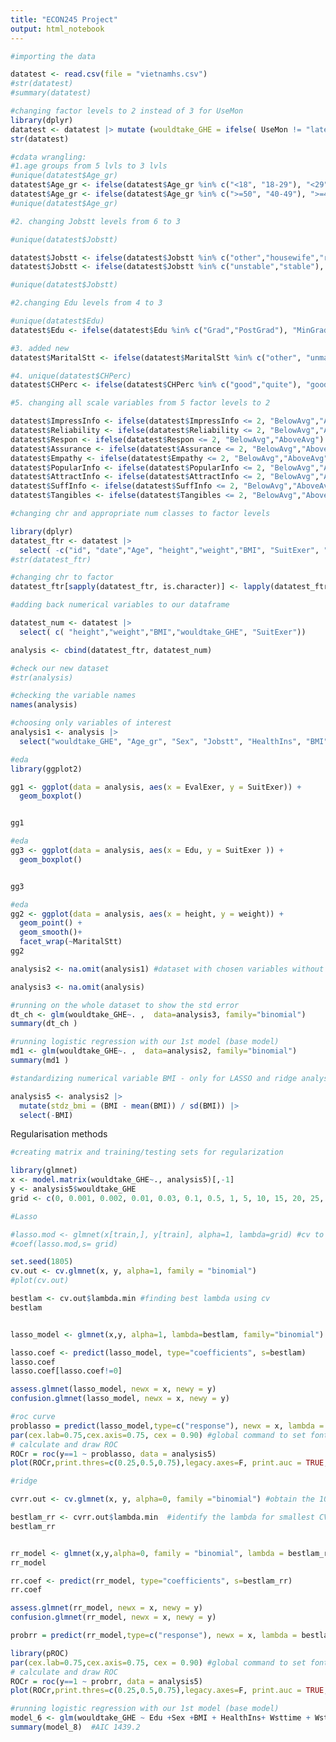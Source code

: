 ```yaml
---
title: "ECON245 Project"
output: html_notebook
---
```

 
```r
#importing the data

datatest <- read.csv(file = "vietnamhs.csv")
#str(datatest)
#summary(datatest)
```

```r
#changing factor levels to 2 instead of 3 for UseMon
library(dplyr)
datatest <- datatest |> mutate (wouldtake_GHE = ifelse( UseMon != "later", 1, 0))
str(datatest)
```


```r
#cdata wrangling:
#1.age groups from 5 lvls to 3 lvls
#unique(datatest$Age_gr)
datatest$Age_gr <- ifelse(datatest$Age_gr %in% c("<18", "18-29"), "<29", datatest$Age_gr)
datatest$Age_gr <- ifelse(datatest$Age_gr %in% c(">=50", "40-49"), ">=40", datatest$Age_gr)
#unique(datatest$Age_gr)
```

```r
#2. changing Jobstt levels from 6 to 3

#unique(datatest$Jobstt)

datatest$Jobstt <- ifelse(datatest$Jobstt %in% c("other","housewife","retirer"), "Unemployed", datatest$Jobstt)
datatest$Jobstt <- ifelse(datatest$Jobstt %in% c("unstable","stable"), "Employed", datatest$Jobstt)

#unique(datatest$Jobstt)
```

```r
#2.changing Edu levels from 4 to 3

#unique(datatest$Edu)
datatest$Edu <- ifelse(datatest$Edu %in% c("Grad","PostGrad"), "MinGrad", "Minsecond")

#3. added new
datatest$MaritalStt <- ifelse(datatest$MaritalStt %in% c("other", "unmarried"), "unmarried","married")
```

```r
#4. unique(datatest$CHPerc)
datatest$CHPerc <- ifelse(datatest$CHPerc %in% c("good","quite"), "good", datatest$CHPerc)
```

```r
#5. changing all scale variables from 5 factor levels to 2 

datatest$ImpressInfo <- ifelse(datatest$ImpressInfo <= 2, "BelowAvg","AboveAvg")
datatest$Reliability <- ifelse(datatest$Reliability <= 2, "BelowAvg","AboveAvg")
datatest$Respon <- ifelse(datatest$Respon <= 2, "BelowAvg","AboveAvg")
datatest$Assurance <- ifelse(datatest$Assurance <= 2, "BelowAvg","AboveAvg")
datatest$Empathy <- ifelse(datatest$Empathy <= 2, "BelowAvg","AboveAvg")
datatest$PopularInfo <- ifelse(datatest$PopularInfo <= 2, "BelowAvg","AboveAvg")
datatest$AttractInfo <- ifelse(datatest$AttractInfo <= 2, "BelowAvg","AboveAvg")
datatest$SuffInfo <- ifelse(datatest$SuffInfo <= 2, "BelowAvg","AboveAvg")
datatest$Tangibles <- ifelse(datatest$Tangibles <= 2, "BelowAvg","AboveAvg")
```

```r
#changing chr and appropriate num classes to factor levels

library(dplyr)
datatest_ftr <- datatest |>
  select( -c("id", "date","Age", "height","weight","BMI", "SuitExer", "wouldtake_GHE", "UseMon")) #take out the variables that should be numeric, chr and not factor
#str(datatest_ftr)
```

```r
#changing chr to factor
datatest_ftr[sapply(datatest_ftr, is.character)] <- lapply(datatest_ftr[sapply(datatest_ftr, is.character)],as.factor)
```

```r
#adding back numerical variables to our dataframe

datatest_num <- datatest |>
  select( c( "height","weight","BMI","wouldtake_GHE", "SuitExer"))

analysis <- cbind(datatest_ftr, datatest_num)

#check our new dataset
#str(analysis)

```


```r
#checking the variable names
names(analysis)
```

```r
#choosing only variables of interest
analysis1 <- analysis |>
  select("wouldtake_GHE", "Age_gr", "Sex", "Jobstt", "HealthIns", "BMI", "MaritalStt", "Edu" , "Wsttime", "Wstmon", "DiscDisease", "Lessbelqual", "NotImp", "HthyPriority", "Habit", "FlwHealth", "PerTrmt", "AcqTrmt", "StabHthStt" , "StChoise", "MedCabinet", "ExpCare", "ExamTools", "Tangibles", "Assurance", "Reliability", "Respon", "Empathy", "CHPerc", "SuitFreq", "SuffInfo", "AttractInfo", "ImpressInfo",   "PopularInfo", "UseIT", "AfterIT", "Tooluseskills", "EvalExer")
```

```r
#eda
library(ggplot2)

gg1 <- ggplot(data = analysis, aes(x = EvalExer, y = SuitExer)) +
  geom_boxplot()


gg1
```

```r
#eda
gg3 <- ggplot(data = analysis, aes(x = Edu, y = SuitExer )) +
  geom_boxplot()


gg3
```

```r
#eda
gg2 <- ggplot(data = analysis, aes(x = height, y = weight)) +
  geom_point() +
  geom_smooth()+
  facet_wrap(~MaritalStt)
gg2
```

```r
analysis2 <- na.omit(analysis1) #dataset with chosen variables without NA values
```

```r
analysis3 <- na.omit(analysis)
```

```r
#running on the whole dataset to show the std error
dt_ch <- glm(wouldtake_GHE~. ,  data=analysis3, family="binomial") 
summary(dt_ch )  
```

```r
#running logistic regression with our 1st model (base model)
md1 <- glm(wouldtake_GHE~. ,  data=analysis2, family="binomial") 
summary(md1 )  

```


```r
#standardizing numerical variable BMI - only for LASSO and ridge analysis

analysis5 <- analysis2 |>
  mutate(stdz_bmi = (BMI - mean(BMI)) / sd(BMI)) |>
  select(-BMI)


```

Regularisation methods
```r
#creating matrix and training/testing sets for regularization

library(glmnet)
x <- model.matrix(wouldtake_GHE~., analysis5)[,-1]
y <- analysis5$wouldtake_GHE
grid <- c(0, 0.001, 0.002, 0.01, 0.03, 0.1, 0.5, 1, 5, 10, 15, 20, 25, 30)

```


```r
#Lasso 

#lasso.mod <- glmnet(x[train,], y[train], alpha=1, lambda=grid) #cv to find best lambda using training set
#coef(lasso.mod,s= grid)

set.seed(1805)
cv.out <- cv.glmnet(x, y, alpha=1, family = "binomial")
#plot(cv.out)

bestlam <- cv.out$lambda.min #finding best lambda using cv
bestlam


lasso_model <- glmnet(x,y, alpha=1, lambda=bestlam, family="binomial") #fitting model on whole dataset

lasso.coef <- predict(lasso_model, type="coefficients", s=bestlam)
lasso.coef
lasso.coef[lasso.coef!=0]
```

```r
assess.glmnet(lasso_model, newx = x, newy = y)
confusion.glmnet(lasso_model, newx = x, newy = y)
```


```r
#roc curve
problasso = predict(lasso_model,type=c("response"), newx = x, lambda = bestlam)  
par(cex.lab=0.75,cex.axis=0.75, cex = 0.90) #global command to set font sizes
# calculate and draw ROC
ROCr = roc(y==1 ~ problasso, data = analysis5)
plot(ROCr,print.thres=c(0.25,0.5,0.75),legacy.axes=F, print.auc = TRUE,col="Coral2")

```


```r
#ridge 

cvrr.out <- cv.glmnet(x, y, alpha=0, family ="binomial") #obtain the 10-fold cross validation error

bestlam_rr <- cvrr.out$lambda.min  #identify the lambda for smallest CV error
bestlam_rr


rr_model <- glmnet(x,y,alpha=0, family = "binomial", lambda = bestlam_rr) #fit on whole data
rr_model 

rr.coef <- predict(rr_model, type="coefficients", s=bestlam_rr)
rr.coef

```

```r
assess.glmnet(rr_model, newx = x, newy = y)
confusion.glmnet(rr_model, newx = x, newy = y)
```


```r
probrr = predict(rr_model,type=c("response"), newx = x, lambda = bestlam_rr)  

library(pROC)
par(cex.lab=0.75,cex.axis=0.75, cex = 0.90) #global command to set font sizes
# calculate and draw ROC
ROCr = roc(y==1 ~ probrr, data = analysis5)
plot(ROCr,print.thres=c(0.25,0.5,0.75),legacy.axes=F, print.auc = TRUE,col="Coral2")
```


```r
#running logistic regression with our 1st model (base model)
model_6 <- glm(wouldtake_GHE ~ Edu +Sex +BMI + HealthIns+ Wsttime + Wstmon +HthyPriority +FlwHealth + PerTrmt + ExamTools +CHPerc + Habit + StabHthStt+  Tooluseskills + UseIT+(Wsttime*Wstmon) +(CHPerc*StabHthStt)+(Edu*UseIT),  data=analysis2, family="binomial") 
summary(model_8)  #AIC 1439.2

```
